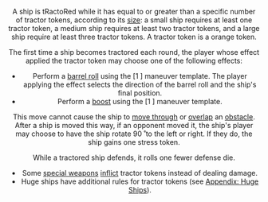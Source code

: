<Header title="tractor"/>

A ship is tRactoRed while it has equal to or greater than a
specific number of tractor tokens, according to its [size](/article/Ship_Size): a small
ship requires at least one tractor token, a medium ship requires
at least two tractor tokens, and a large ship require at least
three tractor tokens. A tractor token is a orange token.

<ImgCenter src="/images/Tractor_Token.webp" alt="Tractor Token"/>
<TextCenter text="Tractor Token"/>

The first time a ship becomes tractored each round, the player whose effect
applied the tractor token may choose one of the following effects:

* Perform a [barrel roll](/article/Barrel_Roll) using the [1 <Straight/>] maneuver template. The player applying
the effect selects the direction of the barrel roll and the ship's final position.
* Perform a [boost](/article/Boost) using the [1 <Straight/>] maneuver template.

This move cannot cause the ship to [move through](/article/Move) or [overlap](/article/Overlap) an [obstacle](/article/Obstacle).
After a ship is moved this way, if an opponent moved it, the ship's player may
choose to have the ship rotate 90 ̊ to the left or right. If they do, the ship
gains one stress token.

While a tractored ship defends, it rolls one fewer defense die.

* Some [special weapons](/article/Special_Weapons) [inflict](/article/Inflict) tractor tokens instead of dealing damage.
* Huge ships have additional rules for tractor tokens (see [Appendix: Huge Ships](/article/Huge_Ships)).